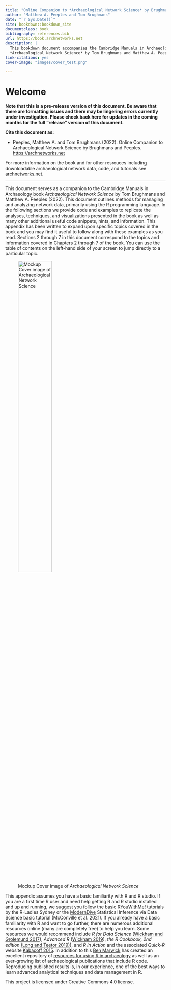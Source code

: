```yaml
---
title: "Online Companion to *Archaeological Network Science* by Brughmans and Peeples"
author: "Matthew A. Peeples and Tom Brughmans"
date: "`r Sys.Date()`"
site: bookdown::bookdown_site
documentclass: book
bibliography: references.bib
url: https://book.archnetworks.net
description: |
  This bookdown document accompanies the Cambridge Manuals in Archaeology book
  *Archaeological Network Science* by Tom Brughmans and Matthew A. Peeples.
link-citations: yes
cover-image: "images/cover_test.png"

---
```


# Welcome {-}

**Note that this is a pre-release version of this document. Be aware that there are formatting issues and there may be lingering errors currently under investigation. Please check back here for updates in the coming months for the full "release" version of this document.**

**Cite this document as:**

-   Peeples, Matthew A. and Tom Brughmans (2022). Online Companion to Archaeological Network Science by Brughmans and Peeples. <https://archnetworks.net>

For more information on the book and for other resrouces including downloadable archaeological network data, code, and tutorials see [archnetworks.net](https://archnetworks.net).

------------------------------------------------------------------------

This document serves as a companion to the Cambridge Manuals in Archaeology book *Archaeological Network Science* by Tom Brughmans and Matthew A. Peeples (2022). This document outlines methods for managing and analyzing network data, primarily using the R programming language. In the following sections we provide code and examples to replicate the analyses, techniques, and visualizations presented in the book as well as many other additional useful code snippets, hints, and information. This appendix has been written to expand upon specific topics covered in the book and you may find it useful to follow along with these examples as you read. Sections 2 through 7 in this document correspond to the topics and information covered in Chapters 2 through 7 of the book. You can use the table of contents on the left-hand side of your screen to jump directly to a particular topic.

![Mockup Cover image of *Archaeological Network Science*](images/cover_test.png){width=50%}

This appendix assumes you have a basic familiarity with R and R studio. If you are a first time R user and need help getting R and R studio installed and up and running, we suggest you follow the basic [RYouWithMe!](https://rladiessydney.org/courses/ryouwithme/) tutorials by the R-Ladies Sydney or the [ModernDive](https://moderndive.netlify.app/1-getting-started.html) Statistical Inference via Data Science basic tutorial (McConville et al. 2021). If you already have a basic familiarity with R and want to go further, there are numerous additional resources online (many are completely free) to help you learn. Some resources we would recommend include *R for Data Science* ([Wickham and Grolemund 2017](https://r4ds.had.co.nz/)), *Advanced R* ([Wickham 2019](https://adv-r.hadley.nz/)), *the R Cookbook, 2nd edition* [(Long and Teetor 2019)](https://rc2e.com/)), and *R in Action* and the associated *Quick-R* website [Kabacoff 2015](https://www.statmethods.net/). In addition to this [Ben Marwick](https://anthropology.washington.edu/people/ben-marwick) has created an excellent repository of [resources for using R in archaeology](https://github.com/benmarwick/ctv-archaeology) as well as an ever-growing list of archaeological publications that include R code. Reproducing published results is, in our experience, one of the best ways to learn advanced analytical techniques and data management in R.

This project is licensed under Creative Commons 4.0 license.
